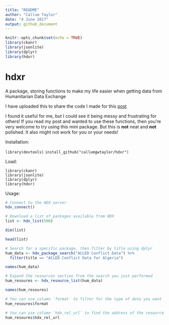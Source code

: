 ```yaml
---
title: "README"
author: "Callum Taylor"
date: "4 June 2017"
output: github_document
---
```


```r
knitr::opts_chunk$set(echo = TRUE)
library(ckanr)
library(jsonlite)
library(dplyr)
library(hdxr)
```

# hdxr
A package, storing functions to make my life easier when getting data from Humanitarian Data Exchange

I have uploaded this to share the code I made for this [post](https://callumgwtaylor.github.io/blog/2017/06/04/getting-data-from-humanitarian-data-exchange-in-a-reproducible-r-pipeline/)

I found it useful for me, but I could see it being messy and frustrating for others! If you read my post and wanted to use these functions, then you're very welcome to try using this mini package. But this is **not** neat and **not** polished. It also might not work for you or your needs!

Installation:

`library(devtools)`
`install_github("callumgwtaylor/hdxr")`

Load:

```
library(ckanr)
library(jsonlite)
library(dplyr)
library(hdxr)
```

Usage:

```r

# Connect to the HDX server
hdx_connect()

# Download a list of packages available from HDX
list <- hdx_list(500)

dim(list)

head(list)

# Search for a specific package, then filter by title using dplyr
hum_data <- hdx_package_search("ACLED Conflict Data") %>%
  filter(title == "ACLED Conflict Data for Algeria")

names(hum_data)

# Expand the resources section from the search you just performed
hum_resoures <- hdx_resource_list(hum_data)

names(hum_resoures)

# You can use column `format` to filter for the type of data you want
hum_resoures$format

# You can use column `hdx_rel_url` to find the address of the resource you want
hum_resoures$hdx_rel_url
```




